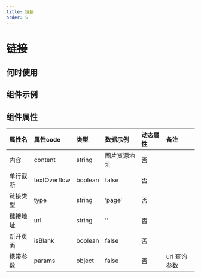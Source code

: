 ```yaml
---
title: 链接
order: 5
---
```


# 链接

## 何时使用

## 组件示例

  
## 组件属性

| 属性名 |  属性code  | 类型 | 数据示例  | 动态属性 | 备注 |
| :------ | :------ | :------ | :------ | :----- | :----- |
| 内容 | content | string | 图片资源地址 | 否 |  |
| 单行截断 | textOverflow | boolean | false | 否 |  |
| 链接类型 | type | string | ’page‘ | 否 |  |
| 链接地址 | url | string | ’‘ | 否 |  |
| 新开页面 | isBlank | boolean | false | 否 |  |
| 携带参数 | params | object | false | 否 | url 查询参数 |